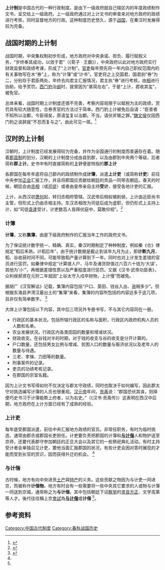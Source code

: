 '''上计制'''是中国古代的一种行政制度。是由下一级政府就自己辖区内的年度政绩制作文书，呈交给上一级政府。上一级政府通过对上计文书的审查来对地方政府的政绩进行考核，同时监督地方的行政。这种制度历史悠久，源于[[战国|战国]]，在秦汉时发展得较为完备。

== 战国时期的上计制 ==

战国时期，中央集权制初步形成，地方政府对中央承诺、担负、履行赋税义务，“岁终奉其成功，以效于君”（《荀子 · 王霸》），中央政府以此对地方政府实行财政监督和政绩考课，形成了“上计制”。[[官吏|官吏]]每年预先将一年内自己职权范围内的有关事物写在木“券”上，称为“计簿”或“计书”。官吏将之上交国君，国君剖“券”为二，分别存于君臣两处，年终去向君主汇报情况，君主执“券”进行考核，由[[宰相|相]]进行协助，给予赏罚。[[西门豹|西门豹]]治[[邺|邺]]时，就曾因为“甚简左右”，于是“上计，君收其玺”，被免官。

总体来看，战国时期上计制度还很不完善，考察内容局限于以赋税为主的政绩，赏罚具有较大随意性，合券责官的方法过于简单。西门豹上计被免后自请：“臣昔者不知所以治鄴，今臣得矣，原请玺复以治鄴。不当，请伏斧锧之罪。”[[魏文侯|魏文侯]]仅因西门豹之说辞就“不忍而复与之”。由此可见一斑。<ref> {{Cite book | author = 鹿谞慧、曲万法、孔令纪 | title = 中国历代官制 | location = 济南经九路胜利大街39号 | publisher = 齐鲁书社 | date = 1993年5月 | pages = 33-34 | ISBN = 7533303571 | accessdate = 2017-03-31 | language = zh}} </ref>

== 汉时的上计制 ==

汉朝时，上计制度已经发展得较为完备，并作为全国通行的制度而普遍存在着。随着[[郡县制|郡县制]]的划分，汉朝的上计制度分成由县到郡，以及由郡到中央两个等级，后者简称'''郡上计'''。史书中有时直接简称的'''上计'''便是特指的'''郡上计'''

各郡国在每年年底将自己郡内的政绩制作成'''计簿'''，派遣'''上计吏'''（或简称'''计吏'''）前往中央参加[[元会|正会]]汇报工作，并且将郡国应贡献给朝廷的贡品一同带去朝廷。春天的时候，朝廷会由[[丞相|丞相]]（或[[司徒|司徒]]）或者由皇帝亲自主持'''受计'''，接受各地计吏的汇报。

上计，从西汉初[[萧何|萧何]]起，转归丞相府管辖。汉武帝后相权被削弱，上计由近臣尚书主管，但形式上仍由丞相主持。东汉丞相改为司徒后成为虚职，但仍形式上主持上计，如“司徒[[袁逢|袁逢]]受计，计吏数百人皆拜伏庭中，莫敢仰视”。<ref> {{Cite book | author = 鹿谞慧、曲万法、孔令纪 | title = 中国历代官制 | location = 济南经九路胜利大街39号 | publisher = 齐鲁书社 | date = 1993年5月 | pages = 49 | ISBN = 7533303571 | accessdate = 2017-03-31 | language = zh}} </ref>

=== 计簿 ===

'''计簿'''，又称'''集簿'''，由是下级政府制作的汇报当年工作的政府文书。

为了保证统计数字统一、精确、真实，秦汉时期制定了种种制度，例如秦《仓》律规定“稻后禾熟，计稻后年”，由于统计数据是截止到该年九月为止，即'''计断九月'''，稻、谷收获时间不同，可能导致稻产量计算到下一年。同时也对上计发生差错的官员进行惩罚，如秦律中规定“计算错人户、马牛及诸货财值过六百六十钱为‘大误’，其他为‘小’”，再根据差错性质以及严重程度进行惩罚。又据《汉书·武帝功臣表》，众利侯郝贤在元狩二年就因“上谷太守入戍卒财物，上计慢”而被免。

据胡广《汉官解诂》记载，集簿内容包括“户口、垦田、钱谷入出、盗贼多少”。但根据东海县尹湾汉墓出土的“集簿”来看，集簿的内容所包括的内容远多于这几项，且非仅有简单数字。
<ref name="#1">{{cite journal |author= 高恒 |date= 1999-02-10 |title= 汉代上计制度论考——兼评尹湾汉墓木牍《集簿》 |journal= 东南文化 |issue= 01 |issn= 1001-179X |pages= 76-83 |access-date= 2017-03-31| language = zh }}</ref>

大体上计簿包括以下内容，其中后三项另外专册书写，不与其它内容同在一册。

*行政区的基本状况。包括所辖行政区的名称与面积，行政区内政府机构人员的人数和名单。
*农业发展状况。行政区内各类田园的数量和增减状况。
*财政收支。在谷钱对半的时期，对于钱的收支与谷的收支是分开计算的。
*户口数量。还包括男女比例与增减、贫困人口的数量与赈济状况以及老年人的数量与待遇。
*三老、孝悌、力田等的数量。
*刑事案件的记录。
*吏员的功绩考核记录。
*在郡国的宗室名籍。

因为上计文书写得如何不仅决定与郡太守政绩，同时也取决于如何编写，因此郡太守对挑选编写计簿的人员也很重视。[[汉元帝|汉元帝]]年间，[[贡禹|贡禹]]说：“郡国恐伏其诛，则择便巧史书习于计簿能欺上府者，以为右史。”（《汉书·贡禹传》）这表明在西汉中后期，地方政府在上计方面已经有了成熟的经验。

=== 上计吏 ===

每年底受郡国派遣，前往中央汇报地方政绩的官员。非常任职务，有时为临时挑选，通常由郡丞或郡国长吏担任。计吏要负责把郡国的计簿和'''[[与计偕|与计偕]]'''人和物护送至京师，还要代表郡守参加朝廷的正旦大会以及其它的一些祭祀典礼活动。有时主持受计者会单独召见计吏，要他当面汇报郡国的状况，有些计吏会因对答时展现的才能而受到长官的赏识，因而获得升迁的机会。
<ref name="#1"/>

=== 与计偕 ===

古时候，地方有向中央进贡[[土产|土产]]與[[特产|特产]]的义务。这些贡献之物因为与计吏一同进京，而被称作'''计偕物'''。地方有时会有一些需要将一些中央其它要求的人或物与计簿一同送到京城，通常称之为'''与计偕'''。其中包括朝廷下诏[[察举|察举]]的[[贤良方正|贤良方正]]、文学高第等人才。後代往往稱上京[[會試|會試]]為'''[[与计偕|与计偕]]'''或'''计偕'''
<ref name="#1"/>。

== 参考资料 ==

{{reflist}}

[[Category:中国古代制度|Category:中国古代制度]]
[[Category:春秋战国历史|Category:春秋战国历史]]